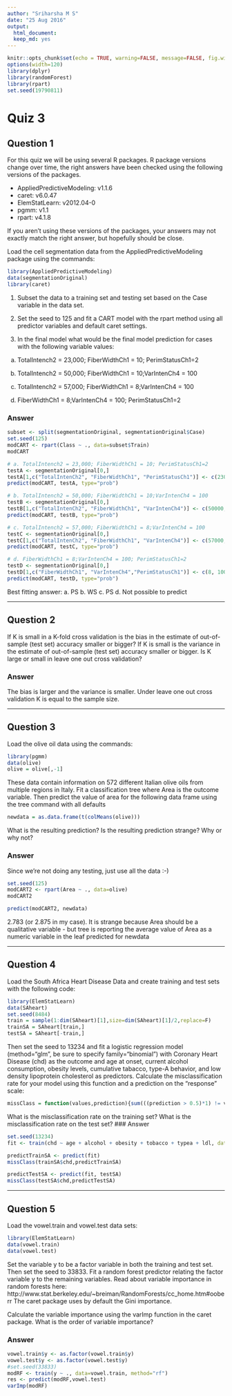 ```yaml
---
author: "Sriharsha M S"
date: "25 Aug 2016"
output:
  html_document:
  keep_md: yes
---
```

  
```r
knitr::opts_chunk$set(echo = TRUE, warning=FALSE, message=FALSE, fig.width=10, fig.height=5)
options(width=120)
library(dplyr)
library(randomForest)
library(rpart)
set.seed(19790811)
```

# Quiz 3
## Question 1

For this quiz we will be using several R packages. R package versions change over time, the right answers have been checked using the following versions of the packages.

* AppliedPredictiveModeling: v1.1.6
* caret: v6.0.47
* ElemStatLearn: v2012.04-0
* pgmm: v1.1
* rpart: v4.1.8

If you aren't using these versions of the packages, your answers may not exactly match the right answer, but hopefully should be close.

Load the cell segmentation data from the AppliedPredictiveModeling package using the commands:

```r
library(AppliedPredictiveModeling)
data(segmentationOriginal)
library(caret)
```

1. Subset the data to a training set and testing set based on the Case variable in the data set.

2. Set the seed to 125 and fit a CART model with the rpart method using all predictor variables and default caret settings.

3. In the final model what would be the final model prediction for cases with the following variable values:

a. TotalIntench2 = 23,000; FiberWidthCh1 = 10; PerimStatusCh1=2

b. TotalIntench2 = 50,000; FiberWidthCh1 = 10;VarIntenCh4 = 100

c. TotalIntench2 = 57,000; FiberWidthCh1 = 8;VarIntenCh4 = 100

d. FiberWidthCh1 = 8;VarIntenCh4 = 100; PerimStatusCh1=2

### Answer

```r
subset <- split(segmentationOriginal, segmentationOriginal$Case)
set.seed(125)
modCART <- rpart(Class ~ ., data=subset$Train)
modCART

# a. TotalIntench2 = 23,000; FiberWidthCh1 = 10; PerimStatusCh1=2
testA <- segmentationOriginal[0,]
testA[1,c("TotalIntenCh2", "FiberWidthCh1", "PerimStatusCh1")] <- c(23000, 10, 2)
predict(modCART, testA, type="prob")

# b. TotalIntench2 = 50,000; FiberWidthCh1 = 10;VarIntenCh4 = 100
testB <- segmentationOriginal[0,]
testB[1,c("TotalIntenCh2", "FiberWidthCh1", "VarIntenCh4")] <- c(50000, 10, 100)
predict(modCART, testB, type="prob")

# c. TotalIntench2 = 57,000; FiberWidthCh1 = 8;VarIntenCh4 = 100
testC <- segmentationOriginal[0,]
testC[1,c("TotalIntenCh2", "FiberWidthCh1", "VarIntenCh4")] <- c(57000, 8, 100)
predict(modCART, testC, type="prob")

# d. FiberWidthCh1 = 8;VarIntenCh4 = 100; PerimStatusCh1=2
testD <- segmentationOriginal[0,]
testD[1,c("FiberWidthCh1", "VarIntenCh4","PerimStatusCh1")] <- c(8, 100, 2)
predict(modCART, testD, type="prob")


```

Best fitting answer:
a. PS
b. WS
c. PS
d. Not possible to predict




---

## Question 2

If K is small in a K-fold cross validation is the bias in the estimate of out-of-sample (test set) accuracy smaller or bigger? If K is small is the variance in the estimate of out-of-sample (test set) accuracy smaller or bigger. Is K large or small in leave one out cross validation?




### Answer

The bias is larger and the variance is smaller. Under leave one out cross validation K is equal to the sample size.

---

## Question 3

Load the olive oil data using the commands:

```r
library(pgmm)
data(olive)
olive = olive[,-1]
```

These data contain information on 572 different Italian olive oils from multiple regions in Italy. Fit a classification tree where Area is the outcome variable. Then predict the value of area for the following data frame using the tree command with all defaults

```r
newdata = as.data.frame(t(colMeans(olive)))
```

What is the resulting prediction? Is the resulting prediction strange? Why or why not?


### Answer

Since we're not doing any testing, just use all the data :-)
```r
set.seed(125)
modCART2 <- rpart(Area ~ ., data=olive)
modCART2

predict(modCART2, newdata)
```

2.783 (or 2.875 in my case). It is strange because Area should be a qualitative variable - but tree is reporting the average value of Area as a numeric variable in the leaf predicted for newdata

---
  
  
## Question 4
  
Load the South Africa Heart Disease Data and create training and test sets with the following code:
  
```r
library(ElemStatLearn)
data(SAheart)
set.seed(8484)
train = sample(1:dim(SAheart)[1],size=dim(SAheart)[1]/2,replace=F)
trainSA = SAheart[train,]
testSA = SAheart[-train,]
```

Then set the seed to 13234 and fit a logistic regression model (method="glm", be sure to specify family="binomial") with Coronary Heart Disease (chd) as the outcome and age at onset, current alcohol consumption, obesity levels, cumulative tabacco, type-A behavior, and low density lipoprotein cholesterol as predictors. Calculate the misclassification rate for your model using this function and a prediction on the "response" scale:
  
```r
missClass = function(values,prediction){sum(((prediction > 0.5)*1) != values)/length(values)}
```

What is the misclassification rate on the training set? What is the misclassification rate on the test set?
### Answer

```r
set.seed(13234)
fit <- train(chd ~ age + alcohol + obesity + tobacco + typea + ldl, data=trainSA, method="glm", family="binomial")

predictTrainSA <- predict(fit)
missClass(trainSA$chd,predictTrainSA)

predictTestSA <- predict(fit, testSA)
missClass(testSA$chd,predictTestSA)

```

---
  
## Question 5
  
Load the vowel.train and vowel.test data sets:
  
  
```r
library(ElemStatLearn)
data(vowel.train)
data(vowel.test)
```


Set the variable y to be a factor variable in both the training and test set. Then set the seed to 33833. Fit a random forest predictor relating the factor variable y to the remaining variables. Read about variable importance in random forests here: http://www.stat.berkeley.edu/~breiman/RandomForests/cc_home.htm#ooberr The caret package uses by default the Gini importance.

Calculate the variable importance using the varImp function in the caret package. What is the order of variable importance?


### Answer

```r
vowel.train$y <- as.factor(vowel.train$y)
vowel.test$y <- as.factor(vowel.test$y)
#set.seed(33833)
modRF <- train(y ~ ., data=vowel.train, method="rf")
res <- predict(modRF,vowel.test)
varImp(modRF)
```
